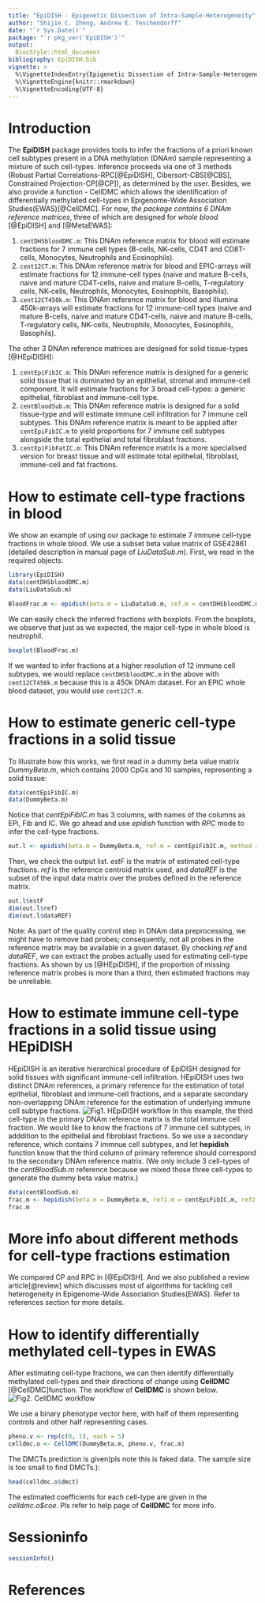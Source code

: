 ```yaml
---
title: "EpiDISH - Epigenetic Dissection of Intra-Sample-Heterogeneity"
author: "Shijie C. Zheng, Andrew E. Teschendorff"
date: "`r Sys.Date()`"
package: "`r pkg_ver('EpiDISH')`"
output:
  BiocStyle::html_document
bibliography: EpiDISH.bib
vignette: >
  %\VignetteIndexEntry{Epigenetic Dissection of Intra-Sample-Heterogeneity}
  %\VignetteEngine{knitr::rmarkdown}
  %\VignetteEncoding{UTF-8}
---
```


# Introduction

The **EpiDISH** package provides tools to infer the fractions of a priori known cell subtypes present in a DNA methylation (DNAm) sample representing a mixture of such cell-types. Inference proceeds via one of 3 methods (Robust Partial Correlations-RPC[@EpiDISH], Cibersort-CBS[@CBS], Constrained Projection-CP[@CP]), as determined by the user. Besides, we also provide a function - CellDMC which allows the identification of differentially methylated cell-types in Epigenome-Wide Association Studies(EWAS)[@CellDMC]. For now, *the package contains 6 DNAm reference matrices*, three of which are designed for *whole blood* [@EpiDISH] and [@MetaEWAS]:

1. `centDHSbloodDMC.m`: This DNAm reference matrix for blood will estimate fractions for 7 immune cell types (B-cells, NK-cells, CD4T and CD8T-cells, Monocytes, Neutrophils and Eosinophils).
2. `cent12CT.m`: This DNAm reference matrix for blood and EPIC-arrays will estimate fractions for 12 immune-cell types (naive and mature B-cells, naive and mature CD4T-cells, naive and mature B-cells, T-regulatory cells, NK-cells, Neutrophils, Monocytes, Eosinophils, Basophils).
3. `cent12CT450k.m`: This DNAm reference matrix for blood and Illumina 450k-arrays will estimate fractions for 12 immune-cell types (naive and mature B-cells, naive and mature CD4T-cells, naive and mature B-cells, T-regulatory cells, NK-cells, Neutrophils, Monocytes, Eosinophils, Basophils).


The other 3 DNAm reference matrices are designed for solid tissue-types [@HEpiDISH]:

1. `centEpiFibIC.m`: This DNAm reference matrix is designed for a generic solid tissue that is dominated by an epithelial, stromal and immune-cell component. It will estimate fractions for 3 broad cell-types: a generic epithelial, fibroblast and immune-cell type.
2. `centBloodSub.m`: This DNAm reference matrix is designed for a solid tissue-type and will estimate immune cell infiltration for 7 immune cell subtypes. This DNAm reference matrix is meant to be applied after `centEpiFibIC.m` to yield proportions for 7 immune cell subtypes alongside the total epithelial and total fibroblast fractions.
3. `centEpiFibFatIC.m`: This DNAm reference matrix is a more specialised version for breast tissue and will estimate total epithelial, fibroblast, immune-cell and fat fractions.


# How to estimate cell-type fractions in blood

We show an example of using our package to estimate 7 immune cell-type fractions in whole blood. We use a subset beta value matrix of GSE42861 (detailed description in manual page of *LiuDataSub.m*). First, we read in the required objects:
```r
library(EpiDISH)
data(centDHSbloodDMC.m)
data(LiuDataSub.m)
```

```r
BloodFrac.m <- epidish(beta.m = LiuDataSub.m, ref.m = centDHSbloodDMC.m, method = "RPC")$estF
```

We can easily check the inferred fractions with boxplots. From the boxplots, we observe that just as we expected, the major cell-type in whole blood is neutrophil.
```r
boxplot(BloodFrac.m)
```

If we wanted to infer fractions at a higher resolution of 12 immune cell subtypes, we would replace `centDHSbloodDMC.m` in the above with `cent12CT450k.m` because this is a 450k DNAm dataset. For an EPIC whole blood dataset, you would use `cent12CT.m`.

# How to estimate generic cell-type fractions in a solid tissue
To illustrate how this works, we first read in a dummy beta value matrix *DummyBeta.m*, which contains 2000 CpGs and 10 samples, representing a solid tissue:
```r
data(centEpiFibIC.m)
data(DummyBeta.m)
```
Notice that *centEpiFibIC.m* has 3 columns, with names of the columns as EPi, Fib and IC. We go ahead and use *epidish* function with *RPC* mode to infer the cell-type fractions.
```r
out.l <- epidish(beta.m = DummyBeta.m, ref.m = centEpiFibIC.m, method = "RPC") 
```

Then, we check the output list. *estF* is the matrix of estimated cell-type fractions. *ref* is the reference centroid matrix used, and *dataREF* is the subset of the input data matrix over the probes defined in the reference matrix.
```r
out.l$estF
dim(out.l$ref)
dim(out.l$dataREF)
```

Note: As part of the quality control step in DNAm data preprocessing, we might have to remove bad probes; consequently, not all probes in the reference matrix may be available in a given dataset. By checking *ref* and *dataREF*, we can extract the probes actually used for estimating cell-type fractions. As shown by us [@HEpiDISH], if the proportion of missing reference matrix probes is more than a third, then estimated fractions may be unreliable. 


# How to estimate immune cell-type fractions in a solid tissue using HEpiDISH
HEpiDISH is an iterative hierarchical procedure of EpiDISH designed for solid tissues with significant immune-cell infiltration. HEpiDISH uses two distinct DNAm references, a primary reference for the estimation of total epithelial, fibroblast and immune-cell fractions, and a separate secondary non-overlapping DNAm reference for the estimation of underlying immune cell subtype fractions. 
![Fig1. HEpiDISH workflow](HEpiDISH.jpg) 
In this example, the third cell-type in the primary DNAm reference matrix is the total immune cell fraction. We would like to know the fractions of 7 immune cell subtypes, in adddition to the epithelial and fibroblast fractions. So we use a secondary reference, which contains 7 immnue cell subtypes, and let **hepidish** function know that the third column of primary reference should correspond to the secondary DNAm reference matrix. (We only include 3 cell-types of the *centBloodSub.m* reference because we mixed those three cell-types to generate the dummy beta value matrix.)
```r
data(centBloodSub.m)
frac.m <- hepidish(beta.m = DummyBeta.m, ref1.m = centEpiFibIC.m, ref2.m = centBloodSub.m[,c(1, 2, 5)], h.CT.idx = 3, method = 'RPC')
frac.m
```


# More info about different methods for cell-type fractions estimation
We compared CP and RPC in [@EpiDISH]. And we also published a review article[@review] which discusses most of algorithms for tackling cell heterogeneity in Epigenome-Wide Association Studies(EWAS). Refer to references section for more details.


# How to identify differentially methylated cell-types in EWAS
After estimating cell-type fractions, we can then identify differentially methylated cell-types and their directions of change using **CellDMC** [@CellDMC]function. The workflow of **CellDMC** is shown below.
![Fig2. CellDMC workflow](CellDMC.jpg)


We use a binary phenotype vector here, with half of them representing controls and other half representing cases.
```r
pheno.v <- rep(c(0, 1), each = 5)
celldmc.o <- CellDMC(DummyBeta.m, pheno.v, frac.m)
```

The DMCTs prediction is given(pls note this is faked data. The sample size is too small to find DMCTs.):
```r
head(celldmc.o$dmct)
```
The estimated coefficients for each cell-type are given in the *celldmc.o$coe*.
Pls refer to help page of **CellDMC** for more info.


# Sessioninfo

```r
sessionInfo()
```

# References



